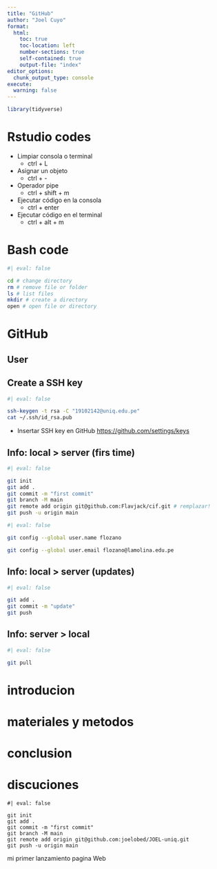 ```yaml
---
title: "GitHub"
author: "Joel Cuyo"
format:
  html:
    toc: true
    toc-location: left
    number-sections: true
    self-contained: true
    output-file: "index"
editor_options: 
  chunk_output_type: console
execute: 
  warning: false
---
```


```r
library(tidyverse)
```

# Rstudio codes

- Limpiar consola o terminal
  - ctrl + L  
- Asignar un objeto
  - ctrl + -
- Operador pipe
  - ctrl + shift + m
- Ejecutar código en la consola
  - ctrl + enter
- Ejecutar código en el terminal
  - ctrl + alt + m
  

# Bash code

```bash
#| eval: false

cd # change directory
rm # remove file or folder
ls # list files
mkdir # create a directory
open # open file or directory
```

# GitHub

## User

## Create a SSH key

```bash
#| eval: false

ssh-keygen -t rsa -C "19102142@uniq.edu.pe" 
cat ~/.ssh/id_rsa.pub
```

- Insertar SSH key en GitHub <https://github.com/settings/keys>

## Info: local > server (firs time)

```bash
#| eval: false

git init
git add .
git commit -m "first commit"
git branch -M main
git remote add origin git@github.com:Flavjack/cif.git # remplazar!
git push -u origin main
```

```bash
#| eval: false

git config --global user.name flozano

git config --global user.email flozano@lamolina.edu.pe
```

## Info: local > server (updates)

```bash
#| eval: false

git add .
git commit -m "update"
git push
```

## Info: server > local

```bash
#| eval: false

git pull
```


# introducion

# materiales y metodos

# conclusion

# discuciones

```git

#| eval: false

git init
git add .
git commit -m "first commit"
git branch -M main
git remote add origin git@github.com:joelobed/JOEL-uniq.git
git push -u origin main
```

mi primer lanzamiento pagina Web

